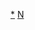 {{asbox
|image=Sun_mausoleum.jpg
|name=Template:Nanjing-stub
|subject=与[[南京]]相关的
|category=南京小作品
}}<noinclude>
[[Category:南京小作品|*]]
[[Category:中國地理小作品模板|N]]
</noinclude>